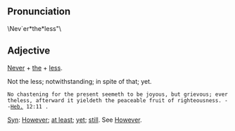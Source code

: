 ==Pronunciation==
\Nev`er*the*less"\

==Adjective==
[[Never]] + [[the]] + [[less]].

Not the less; notwithstanding; in spite of that; yet.

 No chastening for the present seemeth to be joyous, but grievous; evertheless, afterward it yieldeth the peaceable fruit of righteousness. --[[Heb.]] 12:11 .

[[Syn]]: [[However]]; [[at least]]; [[yet]]; [[still]]. See [[However]].
